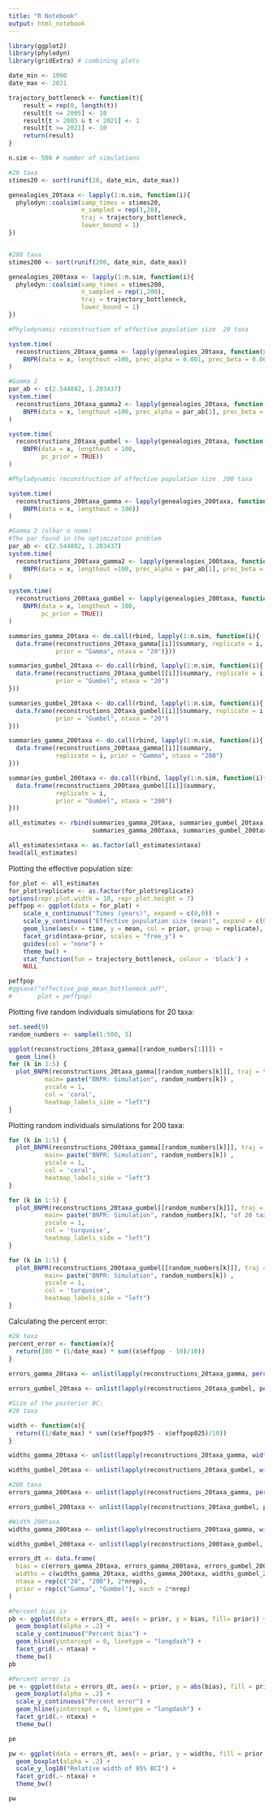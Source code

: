 ```yaml
---
title: "R Notebook"
output: html_notebook
---
```


```r
library(ggplot2)
library(phylodyn)
library(gridExtra) # combining plots

date_min <- 1990
date_max <- 2021

trajectory_bottleneck <- function(t){
    result = rep(0, length(t))
    result[t <= 2005] <- 10
    result[t > 2005 & t < 2021] <- 1
    result[t >= 2021] <- 10
    return(result)
}

n.sim <- 500 # number of simulations

#20 taxa
stimes20 <- sort(runif(20, date_min, date_max))

genealogies_20taxa <- lapply(1:n.sim, function(i){
  phylodyn::coalsim(samp_times = stimes20,
                    n_sampled = rep(1,20),
                    traj = trajectory_bottleneck,
                    lower_bound = 1)
})


#200 taxa
stimes200 <- sort(runif(200, date_min, date_max))

genealogies_200taxa <- lapply(1:n.sim, function(i){
  phylodyn::coalsim(samp_times = stimes200,
                    n_sampled = rep(1,200),
                    traj = trajectory_bottleneck,
                    lower_bound = 1)
})
```

```r
#Phylodynamic reconstruction of effective population size  20 taxa

system.time(
  reconstructions_20taxa_gamma <- lapply(genealogies_20taxa, function(x)
    BNPR(data = x, lengthout =100, prec_alpha = 0.001, prec_beta = 0.001))
)

#Gamma 2
par_ab <- c(2.544882, 1.203437)
system.time(
  reconstructions_20taxa_gamma2 <- lapply(genealogies_20taxa, function(x)
    BNPR(data = x, lengthout =100, prec_alpha = par_ab[1], prec_beta = 1/par_ab[2]))
)

system.time(
  reconstructions_20taxa_gumbel <- lapply(genealogies_20taxa, function(x)
    BNPR(data = x, lengthout = 100, 
         pc_prior = TRUE))
)
```

```r
#Phylodynamic reconstruction of effective population size  200 taxa

system.time(
  reconstructions_200taxa_gamma <- lapply(genealogies_200taxa, function(x)
    BNPR(data = x, lengthout = 100))
)

#Gamma 2 (olhar o nome)
#The par found in the optimization problem
par_ab <- c(2.544882, 1.203437)
system.time(
  reconstructions_200taxa_gamma2 <- lapply(genealogies_200taxa, function(x)
    BNPR(data = x, lengthout =100, prec_alpha = par_ab[1], prec_beta = 1/par_ab[2]))
)

system.time(
  reconstructions_200taxa_gumbel <- lapply(genealogies_200taxa, function(x)
    BNPR(data = x, lengthout = 100, 
         pc_prior = TRUE))
)
```

```r
summaries_gamma_20taxa <- do.call(rbind, lapply(1:n.sim, function(i){
  data.frame(reconstructions_20taxa_gamma[[i]]$summary, replicate = i,
             prior = "Gamma", ntaxa = "20")}))

summaries_gumbel_20taxa <- do.call(rbind, lapply(1:n.sim, function(i){
  data.frame(reconstructions_20taxa_gumbel[[i]]$summary, replicate = i, 
             prior = "Gumbel", ntaxa = "20")
}))

summaries_gumbel_20taxa <- do.call(rbind, lapply(1:n.sim, function(i){
  data.frame(reconstructions_20taxa_gumbel[[i]]$summary, replicate = i, 
             prior = "Gumbel", ntaxa = "20")
}))

summaries_gamma_200taxa <- do.call(rbind, lapply(1:n.sim, function(i){
  data.frame(reconstructions_200taxa_gamma[[i]]$summary,
             replicate = i, prior = "Gamma", ntaxa = "200")
}))

summaries_gumbel_200taxa <- do.call(rbind, lapply(1:n.sim, function(i){
  data.frame(reconstructions_200taxa_gumbel[[i]]$summary,
             replicate = i,
             prior = "Gumbel", ntaxa = "200")
}))

all_estimates <- rbind(summaries_gamma_20taxa, summaries_gumbel_20taxa,
                       summaries_gamma_200taxa, summaries_gumbel_200taxa)

all_estimates$ntaxa <- as.factor(all_estimates$ntaxa)
head(all_estimates)

```

Plotting the effective population size:
```r
for_plot <- all_estimates
for_plot$replicate <- as.factor(for_plot$replicate)
options(repr.plot.width = 10, repr.plot.height = 7)
peffpop <- ggplot(data = for_plot) +
    scale_x_continuous("Times (years)", expand = c(0,0)) +
    scale_y_continuous("Effective population size (mean)", expand = c(0,0)) +
    geom_line(aes(x = time, y = mean, col = prior, group = replicate), alpha = .5) + 
    facet_grid(ntaxa~prior, scales = "free_y") +
    guides(col = "none") +
    theme_bw() +
    stat_function(fun = trajectory_bottleneck, colour = 'black') +
    NULL

peffpop
#ggsave("effective_pop_mean_bottleneck.pdf",
#       plot = peffpop)
```

Plotting five random individuals simulations for 20 taxa:
```r
set.seed(9)
random_numbers <- sample(1:500, 5)

ggplot(reconstructions_20taxa_gamma[[random_numbers[1]]]) + 
  geom_line()
for (k in 1:5) {
  plot_BNPR(reconstructions_20taxa_gamma[[random_numbers[k]]], traj = trajectory_bottleneck,
          main= paste("BNPR: Simulation", random_numbers[k]) , 
          yscale = 1,
          col = 'coral', 
          heatmap_labels_side = "left")
}
```

Plotting random individuals simulations for 200 taxa: 
```r
for (k in 1:5) {
  plot_BNPR(reconstructions_200taxa_gamma[[random_numbers[k]]], traj = trajectory_bottleneck,
          main= paste("BNPR: Simulation", random_numbers[k]) , 
          yscale = 1,
          col = 'coral', 
          heatmap_labels_side = "left")
}

```

```r
for (k in 1:5) {
  plot_BNPR(reconstructions_20taxa_gumbel[[random_numbers[k]]], traj = trajectory_bottleneck,
          main= paste("BNPR: Simulation", random_numbers[k], "of 20 taxa using Gumbel prior") , 
          yscale = 1,
          col = 'turquoise', 
          heatmap_labels_side = "left")
}
```


```r
for (k in 1:5) {
  plot_BNPR(reconstructions_200taxa_gumbel[[random_numbers[k]]], traj = trajectory_bottleneck,
          main= paste("BNPR: Simulation", random_numbers[k]) , 
          yscale = 1,
          col = 'turquoise', 
          heatmap_labels_side = "left")
}
```



Calculating the percent error:

```r
#20 taxa
percent_error <- function(x){
  return(100 * (1/date_max) * sum((x$effpop - 10)/10))
}
  
errors_gamma_20taxa <- unlist(lapply(reconstructions_20taxa_gamma, percent_error(x)))

errors_gumbel_20taxa <- unlist(lapply(reconstructions_20taxa_gumbel, percent_error(x)))

#Size of the posterior BC:
#20 taxa

width <- function(x){
  return((1/date_max) * sum((x$effpop975 - x$effpop025)/10))
}

widths_gamma_20taxa <- unlist(lapply(reconstructions_20taxa_gamma, width(x)))

widths_gumbel_20taxa <- unlist(lapply(reconstructions_20taxa_gumbel, width(x)))

#200 taxa
errors_gamma_200taxa <- unlist(lapply(reconstructions_20taxa_gamma, percent_error(x)))

errors_gumbel_200taxa <- unlist(lapply(reconstructions_20taxa_gumbel, percent_error(x)))

#Width 200taxa
widths_gamma_200taxa <- unlist(lapply(reconstructions_200taxa_gamma, width(x)))

widths_gumbel_200taxa <- unlist(lapply(reconstructions_200taxa_gumbel, width(x)))

errors_dt <- data.frame(
  bias = c(errors_gamma_20taxa, errors_gamma_200taxa, errors_gumbel_200taxa, errors_gumbel_200taxa),
  widths = c(widths_gamma_20taxa, widths_gamma_200taxa, widths_gumbel_20taxa, widths_gumbel_200taxa),
  ntaxa = rep(c("20", "200"), 2*nrep),
  prior = rep(c("Gamma", "Gumbel"), each = 2*nrep)
)
```


```r
#Percent bias is
pb <- ggplot(data = errors_dt, aes(x = prior, y = bias, fill= prior)) + 
  geom_boxplot(alpha = .2) +
  scale_y_continuous("Percent bias") +
  geom_hline(yintercept = 0, linetype = "longdash") +
  facet_grid(.~ ntaxa) +
  theme_bw()
pb
```

```r
#Percent error is
pe <- ggplot(data = errors_dt, aes(x = prior, y = abs(bias), fill = prior)) +
  geom_boxplot(alpha = .2) +
  scale_y_continuous("Percent error") +
  geom_hline(yintercept = 0, linetype = "longdash") +
  facet_grid(.~ ntaxa) +
  theme_bw()

pe
```

```r
pw <- ggplot(data = errors_dt, aes(x = prior, y = widths, fill = prior)) +
  geom_boxplot(alpha = .2) +
  scale_y_log10("Relative width of 95% BCI") +
  facet_grid(.~ ntaxa) +
  theme_bw()

pw
```
